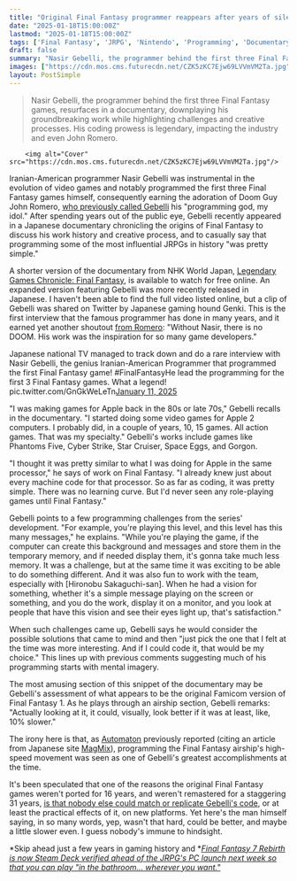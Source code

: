 ```yaml
---
title: "Original Final Fantasy programmer reappears after years of silence, casually says writing his legendary code 'was pretty simple' and it could even be better"
date: "2025-01-18T15:00:00Z"
lastmod: "2025-01-18T15:00:00Z"
tags: ['Final Fantasy', 'JRPG', 'Nintendo', 'Programming', 'Documentary', 'Retro Gaming', 'Game Development']
draft: false
summary: "Nasir Gebelli, the programmer behind the first three Final Fantasy games, resurfaces in a documentary, downplaying his groundbreaking work while highlighting challenges and creative processes.  His coding prowess is legendary, impacting the industry and even John Romero."
images: ["https://cdn.mos.cms.futurecdn.net/CZK5zKC7Ejw69LVVmVM2Ta.jpg"]
layout: PostSimple
---
```

> Nasir Gebelli, the programmer behind the first three Final Fantasy games, resurfaces in a documentary, downplaying his groundbreaking work while highlighting challenges and creative processes.  His coding prowess is legendary, impacting the industry and even John Romero.


        <img alt="Cover" src="https://cdn.mos.cms.futurecdn.net/CZK5zKC7Ejw69LVVmVM2Ta.jpg"/>
        
Iranian-American programmer Nasir Gebelli was instrumental in the evolution of video games and notably programmed the first three Final Fantasy games himself, consequently earning the adoration of Doom Guy John Romero, [<u>who previously called Gebelli</u>](https://x.com/Richmond_Lee/status/1491472629663891459) his "programming god, my idol." After spending years out of the public eye, Gebelli recently appeared in a Japanese documentary chronicling the origins of Final Fantasy to discuss his work history and creative process, and to casually say that programming some of the most influential JRPGs in history "was pretty simple."

A shorter version of the documentary from NHK World Japan, [<u>Legendary Games Chronicle: Final Fantasy</u>](https://www3.nhk.or.jp/nhkworld/en/shows/final-fantasy/), is available to watch for free online. An expanded version featuring Gebelli was more recently released in Japanese. I haven't been able to find the full video listed online, but a clip of Gebelli was shared on Twitter by Japanese gaming hound Genki. This is the first interview that the famous programmer has done in many years, and it earned yet another shoutout [<u>from Romero</u>](https://x.com/romero/status/1879135695891214472): "Without Nasir, there is no DOOM. His work was the inspiration for so many game developers."

Japanese national TV managed to track down and do a rare interview with Nasir Gebelli, the genius Iranian-American Programmer that programmed the first Final Fantasy game! #FinalFantasyHe lead the programming for the first 3 Final Fantasy games. What a legend! pic.twitter.com/GnGkWeLeTn[January 11, 2025](https://twitter.com/cantworkitout/status/1878050705593753934)

"I was making games for Apple back in the 80s or late 70s," Gebelli recalls in the documentary. "I started doing some video games for Apple 2 computers. I probably did, in a couple of years, 10, 15 games. All action games. That was my specialty." Gebelli's works include games like Phantoms Five, Cyber Strike, Star Cruiser, Space Eggs, and Gorgon.

"I thought it was pretty similar to what I was doing for Apple in the same processor," he says of work on Final Fantasy. "I already knew just about every machine code for that processor. So as far as coding, it was pretty simple. There was no learning curve. But I'd never seen any role-playing games until Final Fantasy."

Gebelli points to a few programming challenges from the series' development. "For example, you're playing this level, and this level has this many messages," he explains. "While you're playing the game, if the computer can create this background and messages and store them in the temporary memory, and if needed display them, it's gonna take much less memory. It was a challenge, but at the same time it was exciting to be able to do something different. And it was also fun to work with the team, especially with [Hironobu Sakaguchi-san]. When he had a vision for something, whether it's a simple message playing on the screen or something, and you do the work, display it on a monitor, and you look at people that have this vision and see their eyes light up, that's satisfaction."

When such challenges came up, Gebelli says he would consider the possible solutions that came to mind and then "just pick the one that I felt at the time was more interesting. And if I could code it, that would be my choice." This lines up with previous comments suggesting much of his programming starts with mental imagery.

The most amusing section of this snippet of the documentary may be Gebelli's assessment of what appears to be the original Famicom version of Final Fantasy 1. As he plays through an airship section, Gebelli remarks: "Actually looking at it, it could, visually, look better if it was at least, like, 10% slower."

The irony here is that, as [<u>Automaton</u>](https://automaton-media.com/en/news/final-fantasy-3-may-have-been-one-of-the-series-hardest-games-to-port/) previously reported (citing an article from Japanese site [<u>MagMix</u>](https://magmix.jp/post/156520)), programming the Final Fantasy airship's high-speed movement was seen as one of Gebelli's greatest accomplishments at the time.

It's been speculated that one of the reasons the original Final Fantasy games weren't ported for 16 years, and weren't remastered for a staggering 31 years, [<u>is that nobody else could match or replicate Gebelli's code</u>](https://www.gamesradar.com/games/jrpg/final-fantasy-3s-programmer-is-so-legendary-that-people-are-starting-to-think-it-took-16-years-to-bring-back-the-jrpg-because-nobody-else-could-replicate-his-code/), or at least the practical effects of it, on new platforms. Yet here's the man himself saying, in so many words, yep, wasn't that hard, could be better, and maybe a little slower even. I guess nobody's immune to hindsight.

*Skip ahead just a few years in gaming history and *[<u><em>Final Fantasy 7 Rebirth is now Steam Deck verified ahead of the JRPG's PC launch next week so that you can play "in the bathroom… wherever you want."</em></u>](https://www.gamesradar.com/games/jrpg/final-fantasy-7-rebirth-is-steam-deck-verified-ahead-of-the-jrpgs-pc-launch-next-week-so-that-you-can-play-in-the-bathroom-wherever-you-want/)
        